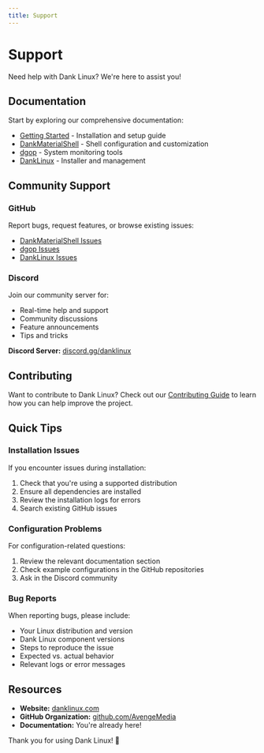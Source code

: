 ```yaml
---
title: Support
---
```


# Support

Need help with Dank Linux? We're here to assist you!

## Documentation

Start by exploring our comprehensive documentation:

- [Getting Started](/docs/getting-started) - Installation and setup guide
- [DankMaterialShell](/docs/dankmaterialshell/overview) - Shell configuration and customization
- [dgop](/docs/dgop) - System monitoring tools
- [DankLinux](/docs/danklinux) - Installer and management

## Community Support

### GitHub

Report bugs, request features, or browse existing issues:

- [DankMaterialShell Issues](https://github.com/AvengeMedia/DankMaterialShell/issues)
- [dgop Issues](https://github.com/AvengeMedia/dgop/issues)
- [DankLinux Issues](https://github.com/AvengeMedia/DankLinux/issues)

### Discord

Join our community server for:
- Real-time help and support
- Community discussions
- Feature announcements
- Tips and tricks

**Discord Server:** [discord.gg/danklinux](https://discord.gg/danklinux)

## Contributing

Want to contribute to Dank Linux? Check out our [Contributing Guide](/docs/contributing) to learn how you can help improve the project.

## Quick Tips

### Installation Issues

If you encounter issues during installation:

1. Check that you're using a supported distribution
2. Ensure all dependencies are installed
3. Review the installation logs for errors
4. Search existing GitHub issues

### Configuration Problems

For configuration-related questions:

1. Review the relevant documentation section
2. Check example configurations in the GitHub repositories
3. Ask in the Discord community

### Bug Reports

When reporting bugs, please include:

- Your Linux distribution and version
- Dank Linux component versions
- Steps to reproduce the issue
- Expected vs. actual behavior
- Relevant logs or error messages

## Resources

- **Website:** [danklinux.com](https://danklinux.com)
- **GitHub Organization:** [github.com/AvengeMedia](https://github.com/AvengeMedia)
- **Documentation:** You're already here!

Thank you for using Dank Linux! 🚀
